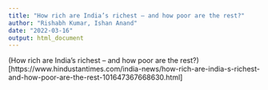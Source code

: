 ```yaml
---
title: "How rich are India’s richest – and how poor are the rest?"
author: "Rishabh Kumar, Ishan Anand"
date: "2022-03-16"
output: html_document
---
```


(How rich are India’s richest – and how poor are the rest?)[https://www.hindustantimes.com/india-news/how-rich-are-india-s-richest-and-how-poor-are-the-rest-101647367668630.html]